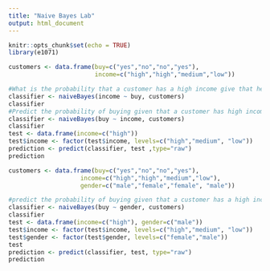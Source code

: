 ```yaml
---
title: "Naive Bayes Lab"
output: html_document
---
```


```r
knitr::opts_chunk$set(echo = TRUE)
library(e1071)
```

```r
customers <- data.frame(buy=c("yes","no","no","yes"),
                        income=c("high","high","medium","low"))

#What is the probability that a customer has a high income give that he or she bought your product?
classifier <- naiveBayes(income ~ buy, customers)
classifier
#Predict the probability of buying given that a customer has high income.
classifier <- naiveBayes(buy ~ income, customers)
classifier
test <- data.frame(income=c("high"))
test$income <- factor(test$income, levels=c("high","medium", "low"))
prediction <- predict(classifier, test ,type="raw")
prediction
```

```r
customers <- data.frame(buy=c("yes","no","no","yes"), 
                    income=c("high","high","medium","low"),
                    gender=c("male","female","female", "male"))

#predict the probability of buying given that a customer has a high income and is male
classifier <- naiveBayes(buy ~ gender, customers)
classifier
test <- data.frame(income=c("high"), gender=c("male"))
test$income <- factor(test$income, levels=c("high","medium", "low"))
test$gender <- factor(test$gender, levels=c("female","male"))
test
prediction <- predict(classifier, test, type="raw")
prediction
```